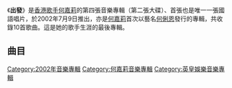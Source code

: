 {{noteTA
|G1=Music
}}
{{Infobox album
| name         = 出發
| type         = studio
| artist       = [[何嘉莉|何嘉莉]]
| cover        = 何俐恩 出發.jpg
| released     = {{Start date|2002|07|09}}
| recorded     = 2001年－2002年
| genre        = [[國語流行音樂|國語流行音樂]]
| length       = {{Duration|m=40|s=29}}
| label        = [[英皇娛樂|英皇娛樂]]<br>[[愛貝克思_(台灣)|艾迴音樂]]
| prev_title   = [[非份之想|非份之想]]
| prev_year    = 1999
| next_title   = 
| next_year    = 
}}

《'''出發'''》是[[香港|香港]][[歌手|歌手]][[何嘉莉|何嘉莉]]的第四張音樂專輯（第二張大碟）、首張也是唯一一張國語唱片，於2002年7月9日推出，亦是[[何嘉莉|何嘉莉]]首次以藝名[[何俐恩|何俐恩]]發行的專輯，共收錄10首歌曲。這是她的歌手生涯的最後專輯。

==曲目==
{{tracklist
| headline        = CD
| total_length    = 40:29
| title_width = 16%

| music_width = 12%
| lyrics_width = 9%
| arranger_width = 9% 
| producer_width = 9%

| title1 = 出發
| music1 = [[George_Samuelson|George Samuelson]]<br>[[Quint_Starkie|Quint Starkie]]<br>[[Mikael_Lundh|Mikael Lundh]]
| lyrics1 = [[許常德|許常德]]
| arranger1 = [[江建民|江建民]]<br>[[洪信傑|洪信傑]]
| producer1 = [[Peter_Wong|Peter Wong]]
| longnote1 = 第一主打 西北櫻桃廣告主題曲
| length1 = 3:04

| title2 = 第一人選
| music2 = [[余傳賢|余傳賢]]
| lyrics2 = [[李焯雄|李焯雄]]
| arranger2 = [[洪敬堯|洪敬堯]]
| producer2 = Peter Wong
| longnote2 = 第二主打
| length2 = 4:26

| title3 = 未來
| music3 = [[彭莒欣|彭莒欣]]
| lyrics3 = [[郭葦昀|郭葦昀]]
| arranger3 = [[許華強|許華強]]
| producer3 = Peter Wong<br>彭莒欣
| longnote3 = 第五主打 2002年郵政大使代言主題曲
| length3 = 5:08

| title4 = 可惜
| music4 = [[柳重言|柳重言]]
| lyrics4 = [[樓南蔚|樓南蔚]]
| arranger4 = [[Adrian_Chan|Adrian Chan]]
| producer4 = Peter Wong<br>[[曾加謀|曾加謀]]
| longnote4 = 第四主打《錯覺》國語版
| length4 = 3:40

| title5 = 無數個明天
| music5 = [[高小羊|高小羊]]
| lyrics5 = 樓南蔚
| arranger5 = 洪敬堯
| producer5 = Peter Wong
| longnote5 = 
| length5 = 4:59

| title6 = 美麗
| music6 = [[服部真紀子|服部真紀子]]
| lyrics6 = [[姚若龍|姚若龍]]
| arranger6 = [[陳忠義|陳忠義]]
| producer6 = Peter Wong<br>[[凌偉文|凌偉文]]
| longnote6 = 第三主打
| length6 = 3:49

| title7 = 不想你
| music7 = [[Corrinne_May|Corrinne May]]
| lyrics7 = 樓南蔚
| arranger7 = 洪敬堯
| producer7 = Peter Wong
| longnote7 = 
| length7 = 3:46

| title8 = 你是我的禮物
| music8 = [[Richard_Giles|Richard Giles]]
| lyrics8 = [[陳少琪|陳少琪]]
| arranger8 = [[陳哲廬|Jerald Chan]]
| producer8 = Peter Wong<br>[[Eric_Kwok|Eric Kwok]]
| longnote8 = 《親身感覺》國語版
| length8 = 3:20

| title9 = The Circle Game
| music9 = [[Joni_Mitchell|Joni Mitchell]]
| lyrics9 = Joni Mitchell
| arranger9 = [[Joey_Tang|Joey Tang]]<br>[[Davy_Chan|Davy Chan]]<br>[[孫偉明|孫偉明]]
| producer9 = 曾加謀
| longnote9 = 原唱者為[[Joni_Mitchell|Joni Mitchell]]
| length9 = 4:20

| title10 = 灰色地帶
| music10 = [[左安安|左安安]]
| lyrics10 = [[徐世珍|徐世珍]]
| arranger10 = 陳忠義<br>[[涂惠源|-{涂}-惠源]]
| producer10 = Peter Wong<br>彭莒欣
| longnote10 = 
| length10 = 3:53
}}

[[Category:2002年音樂專輯|Category:2002年音樂專輯]]
[[Category:何嘉莉音樂專輯|Category:何嘉莉音樂專輯]]
[[Category:英皇娛樂音樂專輯|Category:英皇娛樂音樂專輯]]